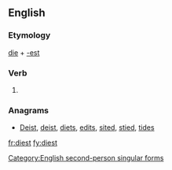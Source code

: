 ==English==

===Etymology===
[[die]] + [[-est]]

===Verb===
{{en-verb form}}

# {{context|archaic}} {{form of|Second-person singular simple present form|die}}

===Anagrams===
* [[Deist#English|Deist]], [[deist#English|deist]], [[diets#English|diets]], [[edits#English|edits]], [[sited#English|sited]], [[stied#English|stied]], [[tides#English|tides]]

[[Category:English second-person singular forms]]

[[fr:diest]]
[[fy:diest]]